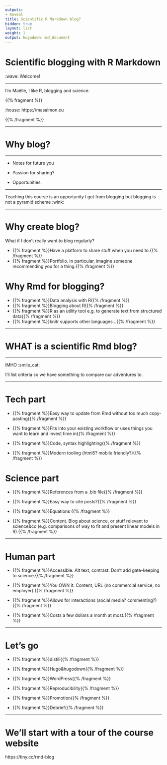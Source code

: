 ```yaml
---
outputs:
- Reveal
title: Scientific R Markdown blog?
hidden: true
layout: list
weight: 1
output: hugodown::md_document
---
```


# Scientific blogging with R Markdown

:wave: Welcome!

---

I'm Maëlle, I like R, blogging and science.

{{% fragment %}}

:house: https://masalmon.eu

{{% /fragment %}}


---

# Why blog?

---

* Notes for future you

* Passion for sharing?

* Opportunities

---

Teaching this course is an opportunity I got from blogging but blogging is not a pyramid scheme :wink:

---

# Why create blog?

What if I don't really want to blog regularly?

<!--html_preserve-->

- {{% fragment %}}Have a platform to share stuff when you need to.{{% /fragment %}}
- {{% fragment %}}Portfolio. In particular, imagine someone recommending you for a thing.{{% /fragment %}}

<!--/html_preserve-->
---

# Why Rmd for blogging?

- {{% fragment %}}Data analysis with R{{% /fragment %}}
- {{% fragment %}}Blogging about R{{% /fragment %}}
- {{% fragment %}}R as an utility tool e.g. to generate text from structured data{{% /fragment %}}
- {{% fragment %}}knitr supports other languages...{{% /fragment %}}

---

# WHAT is a scientific Rmd blog?

---

IMHO :smile_cat:

I'll list criteria so we have something to compare our adventures to.

---

# Tech part

<!--html_preserve-->

* {{% fragment %}}Easy way to update from Rmd without too much copy-pasting{{% /fragment %}}

* {{% fragment %}}Fits into your existing workflow or uses things you want to learn and invest time in{{% /fragment %}}

* {{% fragment %}}Code, syntax highlighting{{% /fragment %}}

* {{% fragment %}}Modern tooling (html5? mobile friendly?){{% /fragment %}}

<!--/html_preserve-->
---

# Science part

* {{% fragment %}}References from a .bib file{{% /fragment %}}

* {{% fragment %}}Easy way to cite posts?{{% /fragment %}}

* {{% fragment %}}Equations {{% /fragment %}}

* {{% fragment %}}Content. Blog about science, or stuff relevant to science&co (e.g. comparisons of way to fit and present linear models in R).{{% /fragment %}}

---

# Human part

* {{% fragment %}}Accessible. Alt text, contrast. Don't add gate-keeping to science.{{% /fragment %}}

* {{% fragment %}}You OWN it. Content, URL (no commercial service, no employer).{{% /fragment %}}

* {{% fragment %}}Allows for interactions (social media? commenting?){{% /fragment %}}

* {{% fragment %}}Costs a few dollars a month at most.{{% /fragment %}}

---

# Let's go

* {{% fragment %}}distill{{% /fragment %}}

* {{% fragment %}}Hugo&hugodown{{% /fragment %}}

* {{% fragment %}}WordPress{{% /fragment %}}

* {{% fragment %}}Reproducibility{{% /fragment %}}

* {{% fragment %}}Promotion{{% /fragment %}}

* {{% fragment %}}Debrief{{% /fragment %}}

---

# We'll start with a tour of the course website

https://tiny.cc/rmd-blog
